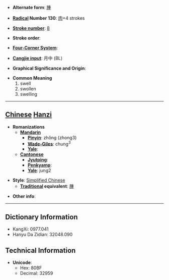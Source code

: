 * '''Alternate form''': [[腫]]

* '''[[Wiktionary:Chinese radical index| Radical]] Number 130''': [[Wiktionary:Chinese radical index 肉|肉]]+4 strokes

* '''[[Wiktionary:Chinese total strokes index|Stroke number]]''': [[Wiktionary:Chinese total strokes index 8|8]]

* '''Stroke order''': 

* '''[[Wiktionary:Chinese four corner index|Four-Corner System]]''': 

* '''[[Wiktionary:Chinese Cangjie index|Cangjie input]]''': 月中 (BL)

* '''Graphical Significance and Origin''': 

* '''Common Meaning'''
*#swell
*# swollen
*# swelling


----

== [[Chinese]] [[Hanzi]] ==

* '''Romanizations'''
** '''[[Mandarin]]'''
*** '''[[Pinyin]]''': zhǒng (zhong3)
*** '''[[Wade-Giles]]''': chung<sup>3</sup>
*** '''[[Yale]]''': 
** '''[[Cantonese]]'''
*** '''[[Jyutping]]''':
*** '''[[Penkyamp]]''': 
*** '''[[Yale]]''': jung2

* '''Style''': [[Simplified Chinese]] 
** '''[[Traditional Chinese|Traditional]] equivalent''': [[腫]]

* '''Other info''': 

----

== Dictionary Information ==

* KangXi: 0977.041
* Hanyu Da Zidian: 32048.090

== Technical Information ==

* '''Unicode''':
** Hex: 80BF
** Decimal: 32959